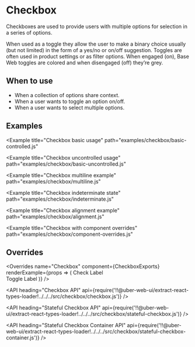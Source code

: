 <!--
Copyright (c) 2018-2019 Uber Technologies, Inc.

This source code is licensed under the MIT license found in the
LICENSE file in the root directory of this source tree.
-->





# Checkbox

Checkboxes are used to provide users with multiple options for selection in a series of options.

When used as a toggle they allow the user to make a binary choice usually (but not limited) in
the form of a yes/no or on/off suggestion. Toggles are often used in product settings or as filter
options. When engaged (on), Base Web toggles are colored and when disengaged (off) they’re grey.

## When to use

- When a collection of options share context.
- When a user wants to toggle an option on/off.
- When a user wants to select multiple options.

## Examples

<Example
  title="Checkbox basic usage"
  path="examples/checkbox/basic-controlled.js"
>
  <Basic />
</Example>

<Example
  title="Checkbox uncontrolled usage"
  path="examples/checkbox/basic-uncontrolled.js"
>
  <Uncontrolled />
</Example>

<Example
  title="Checkbox multiline example"
  path="examples/checkbox/multiline.js"
>
  <Multiline />
</Example>

<Example title="Checkbox with error" path="examples/checkbox/error.js">
  <Error />
</Example>

<Example
  title="Checkbox indeterminate state"
  path="examples/checkbox/indeterminate.js"
>
  <Indeterminate />
</Example>

<Example title="Checkbox disabled example" path="examples/checkbox/disabled.js">
  <Disabled />
</Example>

<Example
  title="Checkbox alignment example"
  path="examples/checkbox/alignment.js"
>
  <Alignment />
</Example>

<Example title="Checkbox with overrides" path="examples/checkbox/overrides.js">
  <Customization />
</Example>

<Example
  title="Checkbox with component overrides"
  path="examples/checkbox/component-overrides.js"
>
  <ComponentOverrides />
</Example>

<Example title="Checkbox focus with button" path="examples/checkbox/focus.js">
  <Focus />
</Example>

<Example title="Checkbox as a toggle" path="examples/checkbox/toggle.js">
  <Toggle />
</Example>

## Overrides

<Overrides
  name="Checkbox"
  component={CheckboxExports}
  renderExample={props => (
    <Block width="200px" marginTop="scale400">
      <StatefulCheckbox onChange={console.log} overrides={props.overrides}>
        Check Label
      </StatefulCheckbox>
      <br />
      <StatefulCheckbox
        checkmarkType={STYLE_TYPE.toggle}
        overrides={props.overrides}
      >
        Toggle Label
      </StatefulCheckbox>
    </Block>
  )}
/>

<API
  heading="Checkbox API"
  api={require('!!@uber-web-ui/extract-react-types-loader!../../../src/checkbox/checkbox.js')}
/>

<API
  heading="Stateful Checkbox API"
  api={require('!!@uber-web-ui/extract-react-types-loader!../../../src/checkbox/stateful-checkbox.js')}
/>

<API
  heading="Stateful Checkbox Container API"
  api={require('!!@uber-web-ui/extract-react-types-loader!../../../src/checkbox/stateful-checkbox-container.js')}
/>
